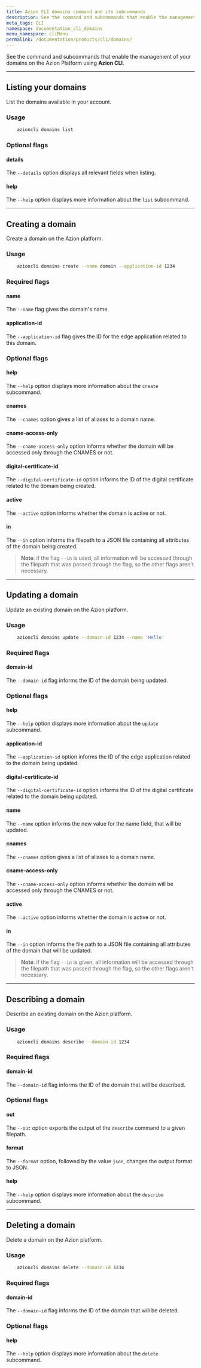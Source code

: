 ```yaml
---
title: Azion CLI domains command and its subcommands
description: See the command and subcommands that enable the management of your domains on the Azion Platform using Azion CLI.
meta_tags: CLI
namespace: documentation_cli_domains
menu_namespace: cliMenu
permalink: /documentation/products/cli/domains/
---
```


See the command and subcommands that enable the management of your domains on the Azion Platform using **Azion CLI**.

---

## Listing your domains

List the domains available in your account.

### Usage

```bash
    azioncli domains list
```

### Optional flags

#### details

The `--details` option displays all relevant fields when listing.

#### help

The `--help` option displays more information about the `list` subcommand.

---

## Creating a domain

Create a domain on the Azion platform.

### Usage

```bash
    azioncli domains create --name domain --application-id 1234
```

### Required flags

#### name

The `--name` flag gives the domain's name.

#### application-id

The `--application-id` flag gives the ID for the edge application related to this domain.

### Optional flags

#### help

The `--help` option displays more information about the `create` subcommand.

#### cnames

The `--cnames` option gives a list of aliases to a domain name.

#### cname-access-only

The `--cname-access-only` option informs whether the domain will be accessed only through the CNAMES or not.

#### digital-certificate-id

The `--digital-certificate-id` option informs the ID of the digital certificate related to the domain being created.

#### active

The `--active` option informs whether the domain is active or not.

#### in

The `--in` option informs the filepath to a JSON file containing all attributes of the domain being created.

> **Note**: if the flag `--in` is used, all information will be accessed through the filepath that was passed through the flag, so the other flags aren't necessary.

---

## Updating a domain

Update an existing domain on the Azion platform.

### Usage

```bash
    azioncli domains update --domain-id 1234 --name 'Hello'
```

### Required flags

#### domain-id

The `--domain-id` flag informs the ID of the domain being updated.

### Optional flags

#### help

The `--help` option displays more information about the `update` subcommand.

#### application-id

The `--application-id` option informs the ID of the edge application related to the domain being updated.

#### digital-certificate-id

The `--digital-certificate-id` option informs the ID of the digital certificate related to the domain being updated.

#### name

The `--name` option informs the new value for the name field, that will be updated.

#### cnames

The `--cnames` option gives a list of aliases to a domain name.

#### cname-access-only

The `--cname-access-only` option informs whether the domain will be accessed only through the CNAMES or not.

#### active

The `--active` option informs whether the domain is active or not.

#### in

The `--in` option informs the file path to a JSON file containing all attributes of the domain that will be updated.

> **Note**: if the flag `--in` is given, all information will be accessed through the filepath that was passed through the flag, so the other flags aren't necessary.

---

## Describing a domain

Describe an existing domain on the Azion platform.

### Usage

```bash
    azioncli domains describe --domain-id 1234
```

### Required flags

#### domain-id

The `--domain-id` flag informs the ID of the domain that will be described.

### Optional flags

#### out

The `--out` option exports the output of the `describe` command to a given filepath.

#### format

The `--format` option, followed by the value `json`, changes the output format to JSON.

#### help

The `--help` option displays more information about the `describe` subcommand.

---

## Deleting a domain

Delete a domain on the Azion platform.

### Usage

```bash
    azioncli domains delete --domain-id 1234
```

### Required flags

#### domain-id

The `--domain-id` flag informs the ID of the domain that will be deleted.

### Optional flags
#### help

The `--help` option displays more information about the `delete` subcommand.

